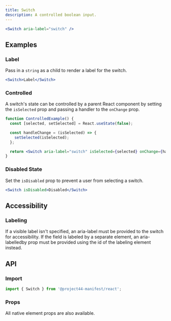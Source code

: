 ```yaml
---
title: Switch
description: A controlled boolean input.
---
```


```jsx
<Switch aria-label="switch" />
```

## Examples

### Label

Pass in a `string` as a child to render a label for the switch.

```jsx
<Switch>Label</Switch>
```

### Controlled

A switch's state can be controlled by a parent React component by setting the `isSelected` prop and
passing a handler to the `onChange` prop.

```jsx
function ControlledExample() {
  const [selected, setSelected] = React.useState(false);

  const handleChange = (isSelected) => {
    setSelected(isSelected);
  };

  return <Switch aria-label="switch" isSelected={selected} onChange={handleChange} />;
}
```

### Disabled State

Set the `isDisabled` prop to prevent a user from selecting a switch.

```jsx
<Switch isDisabled>Disabled</Switch>
```

## Accessibility

### Labeling

If a visible label isn't specified, an aria-label must be provided to the switch for accessibility.
If the field is labeled by a separate element, an aria-labelledby prop must be provided using the id
of the labeling element instead.

## API

### Import

```js
import { Switch } from '@project44-manifest/react';
```

### Props

All native element props are also available.

<PropsTable of="Switch" />
